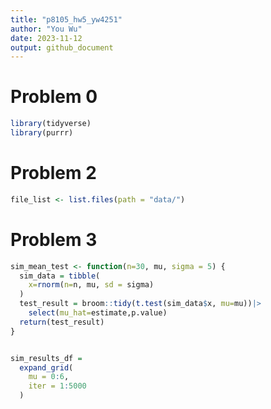 ```yaml
---
title: "p8105_hw5_yw4251"
author: "You Wu"
date: 2023-11-12
output: github_document
---
```

# Problem 0
```r
library(tidyverse)
library(purrr)
```

# Problem 2

```r
file_list <- list.files(path = "data/")
```

# Problem 3

```r

sim_mean_test <- function(n=30, mu, sigma = 5) {
  sim_data = tibble(
    x=rnorm(n=n, mu, sd = sigma)
  )
  test_result = broom::tidy(t.test(sim_data$x, mu=mu))|>
    select(mu_hat=estimate,p.value)
  return(test_result)
}


sim_results_df = 
  expand_grid(
    mu = 0:6,
    iter = 1:5000
  )
```

